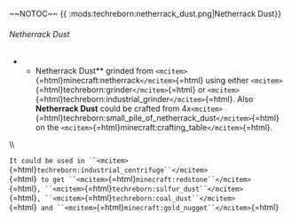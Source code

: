 \~\~NOTOC\~\~ {{
:mods:techreborn:netherrack_dust.png|Netherrack Dust}}

###### Netherrack Dust

-   -   Netherrack Dust** grinded from
        `<mcitem>`{=html}minecraft:netherrack`</mcitem>`{=html} using
        either `<mcitem>`{=html}techreborn:grinder`</mcitem>`{=html} or
        `<mcitem>`{=html}techreborn:industrial_grinder`</mcitem>`{=html}.
        Also **Netherrack Dust** could be crafted from
        4x`<mcitem>`{=html}techreborn:small_pile_of_netherrack_dust`</mcitem>`{=html}
        on the
        `<mcitem>`{=html}minecraft:crafting_table`</mcitem>`{=html}.

\\\\

`It could be used in ``<mcitem>`{=html}`techreborn:industrial_centrifuge``</mcitem>`{=html}` to get ``<mcitem>`{=html}`minecraft:redstone``</mcitem>`{=html}`, ``<mcitem>`{=html}`techreborn:sulfur_dust``</mcitem>`{=html}`, ``<mcitem>`{=html}`techreborn:coal_dust``</mcitem>`{=html}` and ``<mcitem>`{=html}`minecraft:gold_nugget``</mcitem>`{=html}

